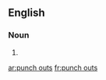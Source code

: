 
==English==

===Noun===
{{head|en|noun plural form}}

# {{plural of|punch out|lang=en}}

[[ar:punch outs]]
[[fr:punch outs]]